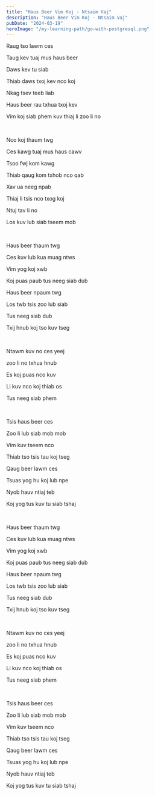 ```yaml
---
title: "Haus Beer Vim Koj - Ntsaim Vaj"
description: "Haus Beer Vim Koj - Ntsaim Vaj"
pubDate: "2024-03-19"
heroImage: "/my-learning-path/go-with-postgresql.png"
---
```


Raug tso lawm ces

Taug kev tuaj mus haus beer

Daws kev tu siab

Thiab daws txoj kev nco koj

Nkag tsev teeb liab

Haus beer rau txhua txoj kev

Vim koj siab phem kuv thiaj li zoo li no

<br />

Nco koj thaum twg

Ces kawg tuaj mus haus cawv

Tsoo fwj kom kawg

Thiab qaug kom txhob nco qab

Xav ua neeg npab

Thiaj li tsis nco txog koj

Ntuj tav li no

Los kuv lub siab tseem mob

<br />

Haus beer thaum twg

Ces kuv lub kua muag ntws

Vim yog koj xwb

Koj puas paub tus neeg siab dub

Haus beer npaum twg

Los twb tsis zoo lub siab

Tus neeg siab dub

Txij hnub koj tso kuv tseg

<br />

Ntawm kuv no ces yeej

zoo li no txhua hnub

Es koj puas nco kuv

Li kuv nco koj thiab os

Tus neeg siab phem

<br />

Tsis haus beer ces

Zoo li lub siab mob mob

Vim kuv tseem nco

Thiab tso tsis tau koj tseg

Qaug beer lawm ces

Tsuas yog hu koj lub npe

Nyob hauv ntiaj teb

Koj yog tus kuv tu siab tshaj

<br />

Haus beer thaum twg

Ces kuv lub kua muag ntws

Vim yog koj xwb

Koj puas paub tus neeg siab dub

Haus beer npaum twg

Los twb tsis zoo lub siab

Tus neeg siab dub

Txij hnub koj tso kuv tseg

<br />

Ntawm kuv no ces yeej

zoo li no txhua hnub

Es koj puas nco kuv

Li kuv nco koj thiab os

Tus neeg siab phem

<br />

Tsis haus beer ces

Zoo li lub siab mob mob

Vim kuv tseem nco

Thiab tso tsis tau koj tseg

Qaug beer lawm ces

Tsuas yog hu koj lub npe

Nyob hauv ntiaj teb

Koj yog tus kuv tu siab tshaj
